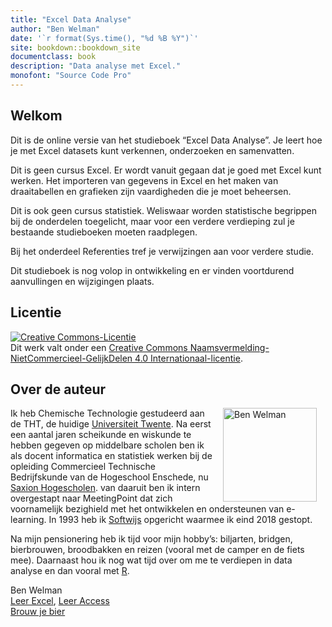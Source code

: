 ```yaml
---
title: "Excel Data Analyse"
author: "Ben Welman"
date: '`r format(Sys.time(), "%d %B %Y")`'
site: bookdown::bookdown_site
documentclass: book
description: "Data analyse met Excel."
monofont: "Source Code Pro"
---
```


:::{.welcome}

# Welkom {.unnumbered}

Dit is de online versie van het studieboek "Excel Data Analyse". Je leert hoe je met Excel datasets kunt verkennen, onderzoeken en samenvatten.

Dit is geen cursus Excel. Er wordt vanuit gegaan dat je goed met Excel kunt werken. Het importeren van gegevens in Excel en het maken van draaitabellen en grafieken zijn vaardigheden die je moet beheersen.

Dit is ook geen cursus statistiek. Weliswaar worden statistische begrippen bij de onderdelen toegelicht, maar voor een verdere verdieping zul je bestaande studieboeken moeten raadplegen.

Bij het onderdeel Referenties tref je verwijzingen aan voor verdere studie.

::: {.underconstruction}
Dit studieboek is nog volop in ontwikkeling en er vinden voortdurend aanvullingen en wijzigingen plaats.
:::

## Licentie {.unnumbered}

<a rel="license" href="https://creativecommons.org/licenses/by-nc-sa/4.0/deed.nl"><img alt="Creative Commons-Licentie" style="border-width:0" src="https://i.creativecommons.org/l/by-nc-sa/4.0/88x31.png" /></a><br />Dit werk valt onder een <a rel="license" href="https://creativecommons.org/licenses/by-nc-sa/4.0/deed.nl">Creative Commons Naamsvermelding-NietCommercieel-GelijkDelen 4.0 Internationaal-licentie</a>.

## Over de auteur {.unnumbered}

<img src="images/authors/benw2.png" alt="Ben Welman" width="150" height="150" align="right" style="margin: 0 1em 0 1em"/>

Ik heb Chemische Technologie gestudeerd aan de THT, de huidige [Universiteit Twente](https://www.utwente.nl/).
Na eerst een aantal jaren scheikunde en wiskunde te hebben gegeven op middelbare scholen ben ik als docent informatica en statistiek werken bij de opleiding Commercieel Technische Bedrijfskunde van  de Hogeschool Enschede, nu [Saxion Hogescholen](https://www.saxion.nl/). van daaruit ben ik intern overgestapt naar MeetingPoint dat zich voornamelijk bezighield met het ontwikkelen en ondersteunen van e-learning. In 1993 heb ik [Softwijs](https://softwijs.nl/) opgericht waarmee ik eind 2018 gestopt.

Na mijn pensionering heb ik tijd voor mijn hobby's: biljarten, bridgen, bierbrouwen, broodbakken en reizen (vooral met de camper en de fiets mee). Daarnaast hou ik nog wat tijd over om me te verdiepen in data analyse en dan vooral met [R](https://en.wikipedia.org/wiki/R_(programming_language)).

Ben Welman <br>[Leer Excel](https://leerexcel.netlify.app/), [Leer Access](https://leeraccess.netlify.app/)<br>[Brouw je bier](https://brouwjebier.nu/)<br>
:::
